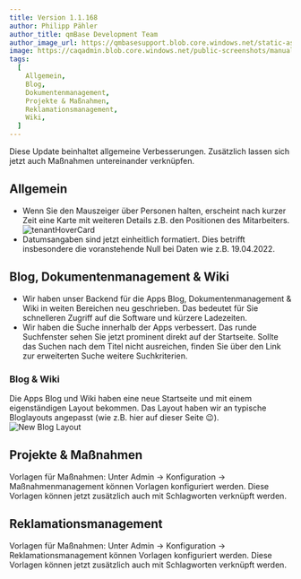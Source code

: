 ---
title: Version 1.1.168
author: Philipp Pähler
author_title: qmBase Development Team
author_image_url: https://qmbasesupport.blob.core.windows.net/static-assets/img/persons/paehler_round.png
image: https://caqadmin.blob.core.windows.net/public-screenshots/manual-screenshots/Screenshot%202022-03-30%20175213_OrgChartWithoutName.png
tags:
  [
    Allgemein,
    Blog,
    Dokumentenmanagement,
    Projekte & Maßnahmen,
    Reklamationsmanagement,
    Wiki,
  ]
---

Diese Update beinhaltet allgemeine Verbesserungen. Zusätzlich lassen sich jetzt auch Maßnahmen untereinander verknüpfen.

<!--truncate-->

## Allgemein

- Wenn Sie den Mauszeiger über Personen halten, erscheint nach kurzer Zeit eine Karte mit weiteren Details z.B. den Positionen des Mitarbeiters.
  ![tenantHoverCard](https://caqadmin.blob.core.windows.net/public-screenshots/manual-screenshots/Recording%202022-04-01_tenantHoverCard.gif)
- Datumsangaben sind jetzt einheitlich formatiert. Dies betrifft insbesondere die voranstehende Null bei Daten wie z.B. 19.04.2022.

## Blog, Dokumentenmanagement & Wiki

- Wir haben unser Backend für die Apps Blog, Dokumentenmanagement & Wiki in weiten Bereichen neu geschrieben. Das bedeutet für Sie schnelleren Zugriff auf die Software und kürzere Ladezeiten.
- Wir haben die Suche innerhalb der Apps verbessert. Das runde Suchfenster sehen Sie jetzt prominent direkt auf der Startseite.
  Sollte das Suchen nach dem Titel nicht ausreichen, finden Sie über den Link zur erweiterten Suche weitere Suchkriterien.

### Blog & Wiki

Die Apps Blog und Wiki haben eine neue Startseite und mit einem eigenständigen Layout bekommen. Das Layout haben wir an typische Bloglayouts angepasst (wie z.B. hier auf dieser Seite 😉).
![New Blog Layout](https://caqadmin.blob.core.windows.net/public-screenshots/manual-screenshots/Screenshot%202022-04-19%20newBlogLayout.png)

## Projekte & Maßnahmen

Vorlagen für Maßnahmen: Unter Admin -> Konfiguration -> Maßnahmenmanagement können Vorlagen konfiguriert werden. Diese Vorlagen können jetzt zusätzlich auch mit Schlagworten verknüpft werden.

## Reklamationsmanagement

Vorlagen für Maßnahmen: Unter Admin -> Konfiguration -> Reklamationsmanagement können Vorlagen konfiguriert werden. Diese Vorlagen können jetzt zusätzlich auch mit Schlagworten verknüpft werden.
